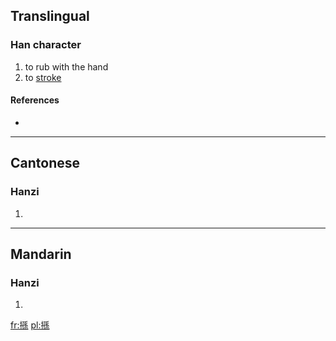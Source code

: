 ==Translingual==

===Han character===
{{Han char|rn=64|rad=手|as=10|sn=13|four=5209<sub>3</sub>|canj=手弓木火 (QNDF)}}

# to rub with the hand
# to [[stroke]]

====References====
* {{Han ref|kx=0446.120|dkj=12464|dj=0796.300|hdz=31938.090|uh=640E|ud=25614|bh=DDBB|bd=56763}}

----

==Cantonese==

===Hanzi===
{{yue-hanzi|jyut=|y=syun1}}

# {{defn|Cantonese|sort=手10}}

----

==Mandarin==

===Hanzi===
{{cmn-hanzi|pin=[[sūn]] ([[sun1]])|wg=sun<sup>1</sup>}}

# {{defn|Mandarin|sort=手10}}

[[fr:搎]]
[[pl:搎]]